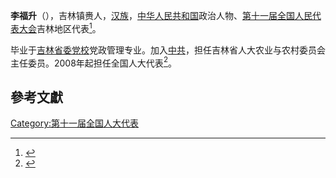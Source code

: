 '''李福升'''（{{bd|1951年||}}），吉林镇赉人，[[汉族|汉族]]，[[中华人民共和国|中华人民共和国]]政治人物、[[第十一届全国人民代表大会|第十一届全国人民代表大会]]吉林地区代表<ref>{{cite web|author=新华网|title=第十一届全国人大代表|url=http://news.xinhuanet.com/ziliao/2008-03/03/content_7708230.htm?node=36628|publisher=新华网|accessdate=2014-01-07|archive-date=2014-01-10|archive-url=https://web.archive.org/web/20140110211415/http://news.xinhuanet.com/ziliao/2008-03/03/content_7708230.htm?node=36628|dead-url=no}}</ref>。

毕业于[[吉林省委党校|吉林省委党校]]党政管理专业。加入[[中共|中共]]，担任吉林省人大农业与农村委员会主任委员。2008年起担任全国人大代表<ref>{{cite news|title=全国人大代表信息-李福升|url= http://210.82.31.1:8084/delegate/viewDelegate.action?dbid=110490|accessdate=2013-04-05|newspaper=全国人大网|archive-url=https://web.archive.org/web/20140306060424/http://www.npc.gov.cn/delegate/viewDelegate.action?dbid=110490|archive-date=2014-03-06|dead-url=yes}}</ref>。

==參考文獻==
{{reflist}}
[[Category:第十一届全国人大代表|Category:第十一届全国人大代表]]